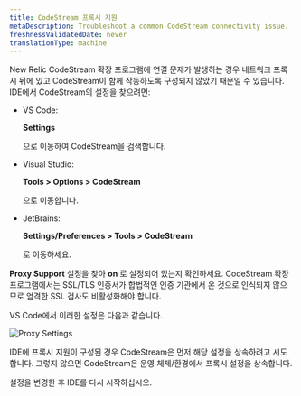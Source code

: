 ```yaml
---
title: CodeStream 프록시 지원
metaDescription: Troubleshoot a common CodeStream connectivity issue.
freshnessValidatedDate: never
translationType: machine
---
```



New Relic CodeStream 확장 프로그램에 연결 문제가 발생하는 경우 네트워크 프록시 뒤에 있고 CodeStream이 함께 작동하도록 구성되지 않았기 때문일 수 있습니다. IDE에서 CodeStream의 설정을 찾으려면:

* VS Code:

  <DNT>**Settings**</DNT>

  으로 이동하여 CodeStream을 검색합니다.

* Visual Studio:

  <DNT>**Tools > Options > CodeStream**</DNT>

  으로 이동합니다.

* JetBrains:

  <DNT>**Settings/Preferences > Tools > CodeStream**</DNT>

  로 이동하세요.

<DNT>**Proxy Support**</DNT> 설정을 찾아 <DNT>**on**</DNT> 로 설정되어 있는지 확인하세요. CodeStream 확장 프로그램에서는 SSL/TLS 인증서가 합법적인 인증 기관에서 온 것으로 인식되지 않으므로 엄격한 SSL 검사도 비활성화해야 합니다.

VS Code에서 이러한 설정은 다음과 같습니다.

<img
  alt="Proxy Settings"
  src={codestreamVscodeProxySettings}
/>

IDE에 프록시 지원이 구성된 경우 CodeStream은 먼저 해당 설정을 상속하려고 시도합니다. 그렇지 않으면 CodeStream은 운영 체제/환경에서 프록시 설정을 상속합니다.

설정을 변경한 후 IDE를 다시 시작하십시오.